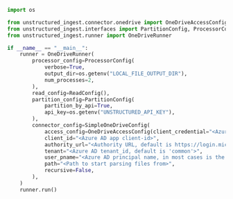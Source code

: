 ```python Python
import os

from unstructured_ingest.connector.onedrive import OneDriveAccessConfig, SimpleOneDriveConfig
from unstructured_ingest.interfaces import PartitionConfig, ProcessorConfig, ReadConfig
from unstructured_ingest.runner import OneDriveRunner

if __name__ == "__main__":
    runner = OneDriveRunner(
        processor_config=ProcessorConfig(
            verbose=True,
            output_dir=os.getenv("LOCAL_FILE_OUTPUT_DIR"),
            num_processes=2,
        ),
        read_config=ReadConfig(),
        partition_config=PartitionConfig(
            partition_by_api=True,
            api_key=os.getenv("UNSTRUCTURED_API_KEY"),
        ),
        connector_config=SimpleOneDriveConfig(
            access_config=OneDriveAccessConfig(client_credential="<Azure AD app client-id>"),
            client_id="<Azure AD app client-id>",
            authority_url="<Authority URL, default is https://login.microsoftonline.com>",
            tenant="<Azure AD tenant_id, default is 'common'>",
            user_pname="<Azure AD principal name, in most cases is the email linked to the drive>",
            path="<Path to start parsing files from>",
            recursive=False,
        ),
    )
    runner.run()
```
